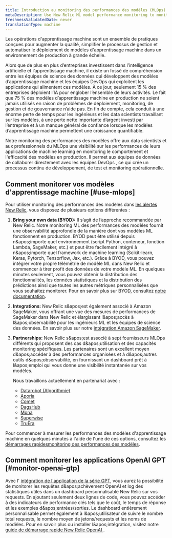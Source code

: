 ```yaml
---
title: Introduction au monitoring des performances des modèles (MLOps)
metaDescription: Use New Relic ML model performance monitoring to monitor and observe the performance of your machine learning models.
freshnessValidatedDate: never
translationType: machine
---
```


Les opérations d'apprentissage machine sont un ensemble de pratiques conçues pour augmenter la qualité, simplifier le processus de gestion et automatiser le déploiement de modèles d'apprentissage machine dans un environnement de production à grande échelle.

Alors que de plus en plus d’entreprises investissent dans l’intelligence artificielle et l’apprentissage machine, il existe un fossé de compréhension entre les équipes de science des données qui développent des modèles d’apprentissage machine et les équipes DevOps qui exploitent les applications qui alimentent ces modèles. À ce jour, seulement 15 % des entreprises déploient l’IA pour englober l’ensemble de leurs activités. Le fait que 75 % des modèles d’apprentissage machine en production ne soient jamais utilisés en raison de problèmes de déploiement, monitoring, de gestion et de gouvernance n’aide pas. En fin de compte, cela conduit à une énorme perte de temps pour les ingénieurs et les data scientists travaillant sur les modèles, à une perte nette importante d’argent investi par l’entreprise et à un manque général de confiance lorsque les modèles d’apprentissage machine permettent une croissance quantifiable.

Notre monitoring des performances des modèles offre aux data scientists et aux professionnels du MLOps une visibilité sur les performances de leurs applications de machine learning en monitoring le comportement et l'efficacité des modèles en production. Il permet aux équipes de données de collaborer directement avec les équipes DevOps , ce qui crée un processus continu de développement, de test et monitoring opérationnelle.

## Comment monitorer vos modèles d'apprentissage machine [#use-mlops]

Pour utiliser monitoring des performances des modèles dans [les alertes New Relic](/docs/alerts-applied-intelligence/new-relic-alerts/get-started/introduction-applied-intelligence/), vous disposez de plusieurs options différentes :

1. <DNT>**Bring your own data (BYOD):**</DNT> Il s’agit de l’approche recommandée par New Relic. Notre monitoring ML des performances des modèles fournit une observabilité approfondie de la manière dont vos modèles ML fonctionnent en production. BYOD peut être utilisé depuis n&amp;apos;importe quel environnement (script Python, conteneur, fonction Lambda, SageMaker, etc.) et peut être facilement intégré à n&amp;apos;importe quel framework de machine learning (Scikit-learn, Keras, Pytorch, Tensorflow, Jax, etc.). Grâce à BYOD, vous pouvez intégrer votre propre télémétrie de modèle ML dans New Relic et commencer à tirer profit des données de votre modèle ML. En quelques minutes seulement, vous pouvez obtenir la distribution des fonctionnalités, les données statistiques et la distribution des prédictions ainsi que toutes les autres métriques personnalisées que vous souhaitez monitorer. Pour en savoir plus sur BYOD, consultez [notre documentation](/docs/alerts-applied-intelligence/mlops/bring-your-own/mlops-byo).

2. <DNT>**Integrations:**</DNT> New Relic s&amp;apos;est également associé à Amazon SageMaker, vous offrant une vue des mesures de performances de SageMaker dans New Relic et élargissant l&amp;apos;accès à l&amp;apos;observabilité pour les ingénieurs ML et les équipes de science des données. En savoir plus sur notre [intégration Amazon SageMaker](/docs/mlops/integrations/aws-sagemaker-mlops-integration/).

3. <DNT>**Partnerships:**</DNT> New Relic s&amp;apos;est associé à sept fournisseurs MLOps différents qui proposent des cas d&amp;apos;utilisation et des capacités monitoring spécifiques. Les partenaires sont un excellent moyen d&amp;apos;accéder à des performances organisées <InlinePopover type="dashboards" />et à d&amp;apos;autres outils d&amp;apos;observabilité, en fournissant un dashboard prêt à l&amp;apos;emploi qui vous donne une visibilité instantanée sur vos modèles.

   Nous travaillons actuellement en partenariat avec :

   * [Datarobot (Algorithmie)](/docs/alerts-applied-intelligence/mlops/integrations/datarobot-mlops-integration/)
   * [Aporia](/docs/alerts-applied-intelligence/mlops/integrations/aporia-mlops-integration/)
   * [Comet](/docs/alerts-applied-intelligence/mlops/integrations/comet-mlops-integration/)
   * [DagsHub](/docs/alerts-applied-intelligence/mlops/integrations/dagshub-mlops-integration/)
   * [Mona](/docs/alerts-applied-intelligence/mlops/integrations/mona-mlops-integration/)
   * [Superwise](/docs/alerts-applied-intelligence/mlops/integrations/superwise-mlops-integration/)
   * [TruEra](/docs/alerts-applied-intelligence/mlops/integrations/truera-mlops-integration/)

Pour commencer à mesurer les performances des modèles d'apprentissage machine en quelques minutes à l'aide de l'une de ces options, consultez les [démarrages rapidesmonitoring des performances des modèles](https://newrelic.com/instant-observability/?category=machine-learning-ops).

## Comment monitorer les applications OpenAI GPT [#monitor-openai-gtp]

Avec l' [intégration de l'application de la série GPT](/docs/mlops/integrations/openai-integration/), vous aurez la possibilité de monitorer les requêtes d&amp;apos;achèvement OpenAI et log des statistiques utiles dans un dashboard personnalisable New Relic sur vos requests. En ajoutant seulement deux lignes de code, vous pouvez accéder à des indicateurs de performance clés tels que le coût, le temps de réponse et les exemples d&amp;apos;entrées/sorties. Le dashboard entièrement personnalisable permet également à l&amp;apos;utilisateur de suivre le nombre total requests, le nombre moyen de jetons/requests et les noms de modèles. Pour en savoir plus ou installer l&amp;apos;intégration, visitez notre [guide de démarrage rapide New Relic OpenAI ](https://newrelic.com/instant-observability/openai).